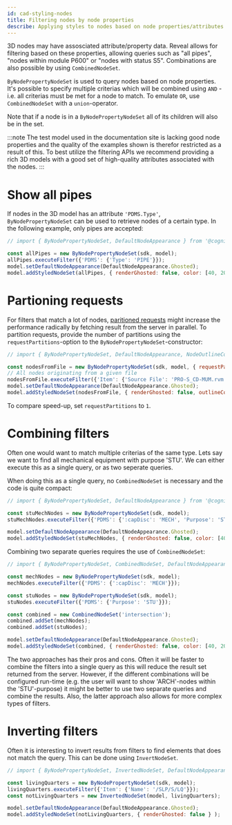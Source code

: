 ```yaml
---
id: cad-styling-nodes
title: Filtering nodes by node properties
describe: Applying styles to nodes based on node properties/attributes
---
```



3D nodes may have assosciated attribute/property data. Reveal allows for filtering based on
these properties, allowing queries such as "all pipes", "nodes within module P600" or "nodes
with status S5". Combinations are also possible by using `CombinedNodeSet`.

`ByNodePropertyNodeSet` is used to query nodes based on node properties. It's possible to specify
multiple criterias which will be combined using `AND` - i.e. all criterias must be met for a node
to match. To emulate `OR`, use `CombinedNodeSet` with a `union`-operator.

Note that if a node is in a `ByNodePropertyNodeSet` all of its children will also be
in the set.

:::note
The test model used in the documentation site is lacking good node properties and the quality of 
the examples shown is therefor restricted as a result of this. To best utilize the filtering APIs 
we recommend providing a rich 3D models with a good set of high-quality attributes associated with 
the nodes.
:::

<DemoWrapper name="Cognite3DViewerDemo" />

# Show all pipes

If nodes in the 3D model has an attribute `'PDMS.Type'`, `ByNodePropertyNodeSet` can be used to
retrieve nodes of a certain type. In the following example, only pipes are accepted:

```js runnable
// import { ByNodePropertyNodeSet, DefaultNodeAppearance } from '@cognite/reveal';

const allPipes = new ByNodePropertyNodeSet(sdk, model);
allPipes.executeFilter({'PDMS': {'Type': 'PIPE'}});
model.setDefaultNodeAppearance(DefaultNodeAppearance.Ghosted);
model.addStyledNodeSet(allPipes, { renderGhosted: false, color: [40, 200, 20] } );
```

# Partioning requests

For filters that match a lot of nodes, [paritioned requests](https://docs.cognite.com/api/v1/#section/Parallel-retrieval)
might increase the performance radically by fetching result from the server in parallel.
To partition requests, provide the number of partitions using the `requestPartitions`-option
to the `ByNodePropertyNodeSet`-constructor:

```js runnable
// import { ByNodePropertyNodeSet, DefaultNodeAppearance, NodeOutlineColor } from '@cognite/reveal';

const nodesFromFile = new ByNodePropertyNodeSet(sdk, model, { requestPartitions: 10 });
// All nodes originating from a given file
nodesFromFile.executeFilter({'Item': {'Source File': 'PRO-S_CD-MUM.rvm'}});
model.setDefaultNodeAppearance(DefaultNodeAppearance.Ghosted);
model.addStyledNodeSet(nodesFromFile, { renderGhosted: false, outlineColor: NodeOutlineColor.Orange } );
```

To compare speed-up, set `requestPartitions` to `1`.

# Combining filters

Often one would want to match multiple criterias of the same type. Lets say we want to find all
mechanical equipment with purpose 'STU'. We can either execute this as a single query, or as two
seperate queries.

When doing this as a single query, no `CombinedNodeSet` is necessary and the code is quite compact:

```js runnable
// import { ByNodePropertyNodeSet, DefaultNodeAppearance } from '@cognite/reveal';

const stuMechNodes = new ByNodePropertyNodeSet(sdk, model);
stuMechNodes.executeFilter({'PDMS': {':capDisc': 'MECH', 'Purpose': 'STU' }});

model.setDefaultNodeAppearance(DefaultNodeAppearance.Ghosted);
model.addStyledNodeSet(stuMechNodes, { renderGhosted: false, color: [40, 200, 20] } );
```

Combining two separate queries requires the use of `CombinedNodeSet`:

```js runnable
// import { ByNodePropertyNodeSet, CombinedNodeSet, DefaultNodeAppearance } from '@cognite/reveal';

const mechNodes = new ByNodePropertyNodeSet(sdk, model);
mechNodes.executeFilter({'PDMS': {':capDisc': 'MECH'}});

const stuNodes = new ByNodePropertyNodeSet(sdk, model);
stuNodes.executeFilter({'PDMS': {'Purpose': 'STU'}});

const combined = new CombinedNodeSet('intersection');
combined.addSet(mechNodes);
combined.addSet(stuNodes);

model.setDefaultNodeAppearance(DefaultNodeAppearance.Ghosted);
model.addStyledNodeSet(combined, { renderGhosted: false, color: [40, 200, 20] } );
```

The two approaches has their pros and cons. Often it will be faster to combine the
filters into a single query as this will reduce the result set returned from the
server. However, if the different combinations will be configured run-time (e.g.
the user will want to show 'ARCH'-nodes within the 'STU'-purpose) it might
be better to use two separate queries and combine the results. Also, the latter
approach also allows for more complex types of filters.

# Inverting filters

Often it is interesting to invert results from filters to find elements that does not match the query. This
can be done using `InvertNodeSet`.

```js runnable
// import { ByNodePropertyNodeSet, InvertedNodeSet, DefaultNodeAppearance } from '@cognite/reveal';

const livingQuarters = new ByNodePropertyNodeSet(sdk, model);
livingQuarters.executeFilter({'Item': {'Name': '/SLP/S/LQ'}});
const notLivingQuarters = new InvertedNodeSet(model, livingQuarters);

model.setDefaultNodeAppearance(DefaultNodeAppearance.Ghosted);
model.addStyledNodeSet(notLivingQuarters, { renderGhosted: false } );
```

